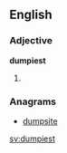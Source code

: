 ==English==

===Adjective===
'''dumpiest'''

# {{superlative of|dumpy}}

===Anagrams===
* [[dumpsite#English|dumpsite]]

[[sv:dumpiest]]
